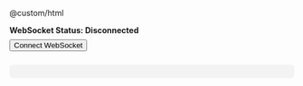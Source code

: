 @custom/html

<div id="ws-status" style="margin-bottom: 8px; font-weight: bold;">WebSocket Status: <span id="ws-connection">Disconnected</span></div>
<button id="ws-connect" style="margin-bottom: 10px;">Connect WebSocket</button>
<pre id="ws-output" style="background-color: #f3f3f3; padding: 12px; border-radius: 6px; max-height: 300px; overflow-y: auto;"></pre>

<script>
  let socket;
  const wsUrl = 'wss://api.sandbox.altpay.uk/ws/client';

  document.getElementById('ws-connect').addEventListener('click', () => {
    const token = prompt("Enter your wsToken (from v2/auth/token response):");

    if (!token) {
      alert("Token is required to connect.");
      return;
    }

    socket = new WebSocket(wsUrl + '?token=' + encodeURIComponent(token));

    const status = document.getElementById('ws-connection');
    const output = document.getElementById('ws-output');
    output.textContent = '';

    socket.onopen = () => {
      status.textContent = 'Connected';
      status.style.color = 'green';
    };

    socket.onmessage = (event) => {
      output.textContent += `Received:\n${event.data}\n\n`;
      output.scrollTop = output.scrollHeight;
    };

    socket.onerror = (err) => {
      console.error('WebSocket Error', err);
      output.textContent += `Error: ${err.message || err}\n`;
    };

    socket.onclose = () => {
      status.textContent = 'Disconnected';
      status.style.color = 'red';
    };
  });
</script>
